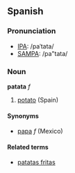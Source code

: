 ==Spanish==
===Pronunciation===
*[[w:IPA|IPA]]: /paˈtata/
*[[w:SAMPA|SAMPA]]: /pa"tata/

===Noun===
'''patata''' ''f''
#[[potato]] (Spain)

====Synonyms====
*[[papa]] ''f'' (Mexico)

====Related terms====
*[[patatas fritas]]